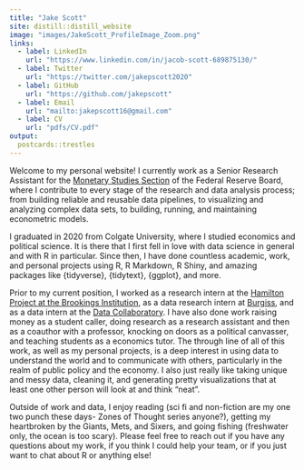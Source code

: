 ```yaml
---
title: "Jake Scott"
site: distill::distill_website
image: "images/JakeScott_ProfileImage_Zoom.png"
links:
  - label: LinkedIn
    url: "https://www.linkedin.com/in/jacob-scott-689875130/"
  - label: Twitter
    url: "https://twitter.com/jakepscott2020"
  - label: GitHub
    url: "https://github.com/jakepscott"
  - label: Email
    url: "mailto:jakepscott16@gmail.com"
  - label: CV
    url: "pdfs/CV.pdf"
output:
  postcards::trestles 
---
```


Welcome to my personal website! I currently work as a Senior Research Assistant for the [Monetary Studies Section](https://www.federalreserve.gov/econres/mams-staff.htm) of the Federal Reserve Board, where I contribute to every stage of the research and data analysis process; from building reliable and reusable data pipelines, to visualizing and analyzing complex data sets, to building, running, and maintaining econometric models. 

I graduated in 2020 from Colgate University, where I studied economics and political science. It is there that I first fell in love with data science in general and with R in particular. Since then, I have done countless academic, work, and personal projects using R, R Markdown, R Shiny, and amazing packages like {tidyverse}, {tidytext}, {ggplot}, and more. 

Prior to my current position, I worked as a research intern at the [Hamilton Project at the Brookings Institution](https://www.hamiltonproject.org/), as a data research intern at [Burgiss](https://www.burgiss.com/), and as a data intern at the [Data Collaboratory](https://www.colgate.edu/about/campus-services-and-resources/data-science-collaboratory). I have also done work raising money as a student caller, doing research as a research assistant and then as a coauthor with a professor, knocking on doors as a political canvasser, and teaching students as a economics tutor. The through line of all of this work, as well as my personal projects, is a deep interest in using data to understand the world and to communicate with others, particularly in the realm of public policy and the economy. I also just really like taking unique and messy data, cleaning it, and generating pretty visualizations that at least one other person will look at and think "neat". 

Outside of work and data, I enjoy reading (sci fi and non-fiction are my one two punch these days- Zones of Thought series anyone?), getting my heartbroken by the Giants, Mets, and Sixers, and going fishing (freshwater only, the ocean is too scary). Please feel free to reach out if you have any questions about my work, if you think I could help your team, or if you just want to chat about R or anything else!